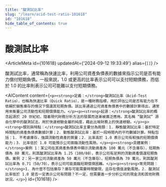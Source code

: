 ```yaml
---
title: "酸測試比率"
slug: "/learn/acid-test-ratio-101618"
id: "101618"
hide_table_of_contents: true
---
```



# 酸測試比率

<ArticleMeta id={101618} updatedAt={'2024-09-12 19:33:49'} alias={`[]`} />
<div className='border-solid border-b border-t-0 my-4 border-[var(--ifm-color-gray-300)]' />

酸測試比率，通常稱為快速比率，利用公司資產負債表的數據來指示公司是否有能力償付短期負債。一般來説，1.0 或更高的比率表示公司可以支付短期債務，而低於 1.0 的比率則表示公司可能難以支付短期債務。

<AIContent content={`<p><strong>定義：</strong>酸測試比率（Acid-Test Ratio），也稱為快速比率（Quick Ratio），是一種財務指標，用於評估公司是否有能力在不依賴於銷售庫存的情況下償還其短期負債。該比率通過公司資產負債表中的數據計算得出，通常用來衡量公司流動性和短期償債能力。</p><p><strong>起源：</strong>酸測試比率的概念起源於 20 世紀初，隨着現代財務分析方法的發展而逐漸被廣泛應用。其名稱 “酸測試” 源自化學中的酸測試法，用於快速檢驗金屬的純度，藉此比喻財務上的快速檢驗。</p><p><strong>類別與特點：</strong>酸測試比率主要分為兩類：1. 靜態酸測試比率：基於特定時間點的資產負債表數據計算；2. 動態酸測試比率：基於一段時間內的平均數據計算。特點包括：1. 不考慮庫存，強調流動性資產的質量；2. 比率高於 1.0 表示公司有較強的短期償債能力；3. 比率低於 1.0 可能預示公司面臨流動性風險。</p><p><strong>具體案例：</strong>案例 1：某公司在其資產負債表中顯示流動資產為 100 萬元（不含庫存），短期負債為 80 萬元，則其酸測試比率為 1.25（100/80），表示公司有足夠的流動資產償還短期負債。案例 2：另一家公司流動資產為 50 萬元（不含庫存），短期負債為 70 萬元，則其酸測試比率為 0.71（50/70），表示公司可能面臨短期償債困難。</p><p><strong>常見問題：</strong>1. 為什麼不包括庫存？庫存可能需要時間變現，且存在價值波動風險。2. 酸測試比率低於 1.0 是否一定表示公司有問題？不一定，但需要進一步分析公司的現金流和其他財務狀況。</p>`} id={101618} />
